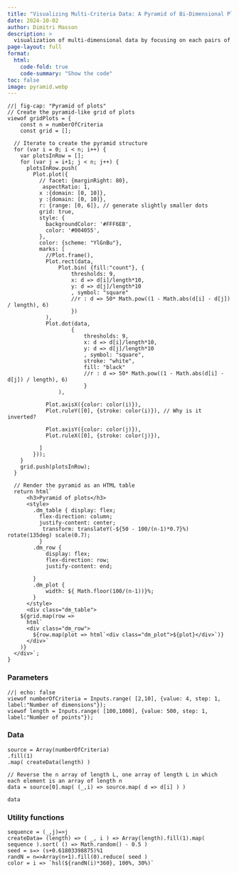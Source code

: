 ```yaml
---
title: "Visualizing Multi-Criteria Data: A Pyramid of Bi-Dimensional Plots"
date: 2024-10-02
author: Dimitri Masson
description: >
  visualization of multi-dimensional data by focusing on each pairs of dimensions. This method transforms the upper triangular matrix of bi-dimensional comparisons into a pyramid layout.
page-layout: full
format:
  html:
    code-fold: true
    code-summary: "Show the code"
toc: false
image: pyramid.webp
---
```



```ojs
//| fig-cap: "Pyramid of plots"
// Create the pyramid-like grid of plots
viewof gridPlots = {
    const n = numberOfCriteria
    const grid = [];

  // Iterate to create the pyramid structure
  for (var i = 0; i < n; i++) {
    var plotsInRow = [];
    for (var j = i+1; j < n; j++) {
      plotsInRow.push(
        Plot.plot({
          // facet: {marginRight: 80},
           aspectRatio: 1,
          x :{domain: [0, 10]},
          y :{domain: [0, 10]},
          r: {range: [0, 6]}, // generate slightly smaller dots
          grid: true,
          style: {
            backgroundColor: '#FFF6EB',
            color: '#004055',
          },
          color: {scheme: "YlGnBu"},
          marks: [
            //Plot.frame(),          
            Plot.rect(data,  
                Plot.bin( {fill:"count"}, {
                    thresholds: 9,
                    x: d => d[i]/length*10,
                    y: d => d[j]/length*10
                    , symbol: "square"
                    //r : d => 50* Math.pow((1 - Math.abs(d[i] - d[j]) / length), 6)
                    })
            ),
            Plot.dot(data,  
                    {
                        thresholds: 9,
                        x: d => d[i]/length*10,
                        y: d => d[j]/length*10
                        , symbol: "square",
                        stroke: "white",
                        fill: "black"
                        //r : d => 50* Math.pow((1 - Math.abs(d[i] - d[j]) / length), 6)
                        }
                ),

            Plot.axisX({color: color(i)}),
            Plot.ruleY([0], {stroke: color(i)}), // Why is it inverted?
            
            Plot.axisY({color: color(j)}),            
            Plot.ruleX([0], {stroke: color(j)}),
            
          ]
        }));
    }
    grid.push(plotsInRow);
  }

  // Render the pyramid as an HTML table
  return html`
      <h3>Pyramid of plots</h3>
      <style> 
        .dm_table { display: flex;
          flex-direction: column; 
          justify-content: center;
           transform: translateY(-${50 - 100/(n-1)*0.7}%) rotate(135deg) scale(0.7);
          }
        .dm_row {
            display: flex;
            flex-direction: row;
            justify-content: end;
            
        }
        .dm_plot {
            width: ${ Math.floor(100/(n-1))}%;
        }
      </style>
      <div class="dm_table">
    ${grid.map(row =>
      html`
      <div class="dm_row">
        ${row.map(plot => html`<div class="dm_plot">${plot}</div>`)}
      </div>`
    )}
  </div>`;
}
```

:::{.aside}
### Parameters
```ojs
//| echo: false
viewof numberOfCriteria = Inputs.range( [2,10], {value: 4, step: 1, label:"Number of dimensions"});
viewof length = Inputs.range( [100,1000], {value: 500, step: 1, label:"Number of points"});
```
:::


### Data
```ojs
source = Array(numberOfCriteria)
.fill(1)
.map( createData(length) )

// Reverse the n array of length L, one array of length L in which each element is an array of length n
data = source[0].map( (_,i) => source.map( d => d[i] ) )

data
```

### Utility functions
```ojs
sequence = (_,j)=>j 
createData= (length) => ( _, i ) => Array(length).fill(1).map( sequence ).sort( () => Math.random() - 0.5 )
seed = s=> (s+0.61803398875)%1
randN = n=>Array(n+1).fill(0).reduce( seed ) 
color = i => `hsl(${randN(i)*360}, 100%, 30%)`
```

